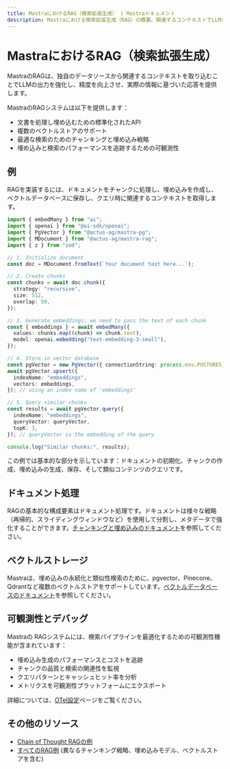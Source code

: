 ```yaml
---
title: MastraにおけるRAG（検索拡張生成） | Mastraドキュメント
description: Mastraにおける検索拡張生成（RAG）の概要。関連するコンテキストでLLMの出力を強化する機能の詳細。
---
```


# MastraにおけるRAG（検索拡張生成）

MastraのRAGは、独自のデータソースから関連するコンテキストを取り込むことでLLMの出力を強化し、精度を向上させ、実際の情報に基づいた応答を提供します。

MastraのRAGシステムは以下を提供します：

- 文書を処理し埋め込むための標準化されたAPI
- 複数のベクトルストアのサポート
- 最適な検索のためのチャンキングと埋め込み戦略
- 埋め込みと検索のパフォーマンスを追跡するための可観測性

## 例

RAGを実装するには、ドキュメントをチャンクに処理し、埋め込みを作成し、ベクトルデータベースに保存し、クエリ時に関連するコンテキストを取得します。

```ts showLineNumbers copy
import { embedMany } from "ai";
import { openai } from "@ai-sdk/openai";
import { PgVector } from "@actus-ag/mastra-pg";
import { MDocument } from "@actus-ag/mastra-rag";
import { z } from "zod";

// 1. Initialize document
const doc = MDocument.fromText(`Your document text here...`);

// 2. Create chunks
const chunks = await doc.chunk({
  strategy: "recursive",
  size: 512,
  overlap: 50,
});

// 3. Generate embeddings; we need to pass the text of each chunk
const { embeddings } = await embedMany({
  values: chunks.map((chunk) => chunk.text),
  model: openai.embedding("text-embedding-3-small"),
});

// 4. Store in vector database
const pgVector = new PgVector({ connectionString: process.env.POSTGRES_CONNECTION_STRING! });
await pgVector.upsert({
  indexName: "embeddings",
  vectors: embeddings,
}); // using an index name of 'embeddings'

// 5. Query similar chunks
const results = await pgVector.query({
  indexName: "embeddings",
  queryVector: queryVector,
  topK: 3,
}); // queryVector is the embedding of the query

console.log("Similar chunks:", results);
```

この例では基本的な部分を示しています：ドキュメントの初期化、チャンクの作成、埋め込みの生成、保存、そして類似コンテンツのクエリです。

## ドキュメント処理

RAGの基本的な構成要素はドキュメント処理です。ドキュメントは様々な戦略（再帰的、スライディングウィンドウなど）を使用して分割し、メタデータで強化することができます。[チャンキングと埋め込みのドキュメント](./chunking-and-embedding.mdx)を参照してください。

## ベクトルストレージ

Mastraは、埋め込みの永続化と類似性検索のために、pgvector、Pinecone、Qdrantなど複数のベクトルストアをサポートしています。[ベクトルデータベースのドキュメント](./vector-databases.mdx)を参照してください。

## 可観測性とデバッグ

Mastraの RAGシステムには、検索パイプラインを最適化するための可観測性機能が含まれています：

- 埋め込み生成のパフォーマンスとコストを追跡
- チャンクの品質と検索の関連性を監視
- クエリパターンとキャッシュヒット率を分析
- メトリクスを可観測性プラットフォームにエクスポート

詳細については、[OTel設定](../../reference/observability/otel-config.mdx)ページをご覧ください。

## その他のリソース

- [Chain of Thought RAGの例](../../examples/rag/usage/cot-rag.mdx)
- [すべてのRAG例](../../examples/) (異なるチャンキング戦略、埋め込みモデル、ベクトルストアを含む)
